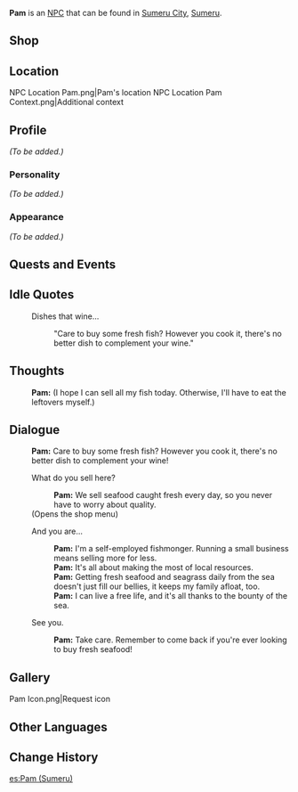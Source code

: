 {{Meta
|missing_NPC_profile = yes
}}
{{Character Infobox
|type             = NPC
|image            = NPC Pam.png
|region           = Sumeru
|location         = 
|affiliation      = 
|title            = Fisherwoman

|ancestry         = <!-- Clan/family -->
|father           = 
|mother           = 
|spouse           = 
|sibling          = 
|child            = 
|relative         = 

|voiceEN          = 
|voiceCN          = 
|voiceJP          = 
|dialoguereward   = 
}}
'''Pam''' is an [[NPC]] that can be found in [[Sumeru City]], [[Sumeru]].

==Shop==
{{Shop/Header|total=1|note=Refreshes|vendor=Pam}}
{{Shop|Fish|240|10|total=1|note=Daily}}
{{Shop|Crab|240|10|total=1|note=Daily}}
{{Shop|Seagrass|240|10|total=1|note=3 Days}}
{{Shop|Shrimp Meat|120|100|total=1|note=Daily}}
{{Shop/Footer|note=&#32;|total=19,200}}

==Location==
<gallery>
NPC Location Pam.png|Pam's location
NPC Location Pam Context.png|Additional context
</gallery>

==Profile==
''(To be added.)''

===Personality===
''(To be added.)''

===Appearance===
''(To be added.)''

==Quests and Events==
{{Quests and Events}}

==Idle Quotes==
{{Dialogue start}}
: {{DIcon|Idle}} Dishes that {{sic|compliment|expected=complement}} wine...
:: {{A|VO Pam 01.ogg}} "Care to buy some fresh fish? However you cook it, there's no better dish to complement your wine."
{{Dialogue end}}

==Thoughts==
{{All Schemes to Know Explanation|name=Pam}}
:{{A|VO Pam All Schemes to Know 01.ogg}} '''Pam:''' (I hope I can sell all my fish today. Otherwise, I'll have to eat the leftovers myself.)

==Dialogue==
{{Dialogue start}}
:'''Pam:''' Care to buy some fresh fish? However you cook it, there's no better dish to complement your wine!
:{{DIcon|Shop}} What do you sell here?
::'''Pam:''' We sell seafood caught fresh every day, so you never have to worry about quality.
:;(Opens the shop menu)
:{{DIcon}} And you are...
::'''Pam:''' I'm a self-employed fishmonger. Running a small business means selling more for less.
::'''Pam:''' It's all about making the most of local resources.
::'''Pam:''' Getting fresh seafood and seagrass daily from the sea doesn't just fill our bellies, it keeps my family afloat, too.
::'''Pam:''' I can live a free life, and it's all thanks to the bounty of the sea.
:{{DIcon}} See you.
::'''Pam:''' Take care. Remember to come back if you're ever looking to buy fresh seafood!
{{Dialogue end}}

==Gallery==
<gallery>
Pam Icon.png|Request icon
</gallery>

==Other Languages==
{{Other Languages
|default_hidden = 1
|en      = Pam
|zhs     = 珀姆
|zhs_rm  = Pòmǔ
|zht     = 珀姆
|zht_rm  = Pòmǔ
|ja      = パァム
|ja_rm   = Paamu
|ko      = 팜
|ko_rm   = Pam
|es      = Pam
|fr      = Pam
|ru      = Пэм
|th      = Pam
|vi      = Pam
|de      = Pam
|id      = Pam
|pt      = Pam
|tr      = Pam
|it      = Pam
}}

==Change History==
{{Change History|3.0}}

[[es:Pam (Sumeru)]]